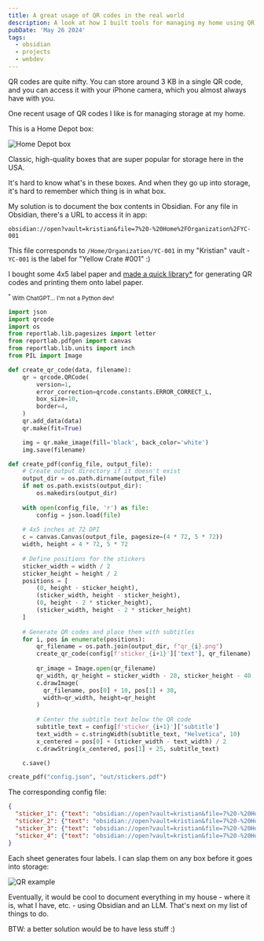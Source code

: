 ```yaml
---
title: A great usage of QR codes in the real world
description: A look at how I built tools for managing my home using QR codes.
pubDate: 'May 26 2024'
tags:
  - obsidian
  - projects
  - webdev
---
```


QR codes are quite nifty. You can store around 3 KB in a single QR code, and you can access it with your iPhone camera, which you almost always have with you.

One recent usage of QR codes I like is for managing storage at my home.

This is a Home Depot box:

![Home Depot box](https://bear-images.sfo2.cdn.digitaloceanspaces.com/kristian-1716754829-0.jpg)

Classic, high-quality boxes that are super popular for storage here in the USA.

It's hard to know what's in these boxes. And when they go up into storage, it's hard to remember which thing is in what box.

My solution is to document the box contents in Obsidian. For any file in Obsidian, there's a URL to access it in app:

`obsidian://open?vault=kristian&file=7%20-%20Home%2FOrganization%2FYC-001`

This file corresponds to `/Home/Organization/YC-001` in my "Kristian" vault - `YC-001` is the label for "Yellow Crate #001" :)

I bought some 4x5 label paper and [made a quick library*](https://github.com/kristianfreeman/qr-label-printer) for generating QR codes and printing them onto label paper.

<small><sup>*</sup> With ChatGPT... I'm not a Python dev!</small>

```python
import json
import qrcode
import os
from reportlab.lib.pagesizes import letter
from reportlab.pdfgen import canvas
from reportlab.lib.units import inch
from PIL import Image

def create_qr_code(data, filename):
    qr = qrcode.QRCode(
        version=1,
        error_correction=qrcode.constants.ERROR_CORRECT_L,
        box_size=10,
        border=4,
    )
    qr.add_data(data)
    qr.make(fit=True)

    img = qr.make_image(fill='black', back_color='white')
    img.save(filename)

def create_pdf(config_file, output_file):
    # Create output directory if it doesn't exist
    output_dir = os.path.dirname(output_file)
    if not os.path.exists(output_dir):
        os.makedirs(output_dir)
    
    with open(config_file, 'r') as file:
        config = json.load(file)
    
    # 4x5 inches at 72 DPI
    c = canvas.Canvas(output_file, pagesize=(4 * 72, 5 * 72))
    width, height = 4 * 72, 5 * 72
    
    # Define positions for the stickers
    sticker_width = width / 2
    sticker_height = height / 2
    positions = [
        (0, height - sticker_height),
        (sticker_width, height - sticker_height),
        (0, height - 2 * sticker_height),
        (sticker_width, height - 2 * sticker_height)
    ]
    
    # Generate QR codes and place them with subtitles
    for i, pos in enumerate(positions):
        qr_filename = os.path.join(output_dir, f"qr_{i}.png")
        create_qr_code(config[f'sticker_{i+1}']['text'], qr_filename)
        
        qr_image = Image.open(qr_filename)
        qr_width, qr_height = sticker_width - 20, sticker_height - 40
        c.drawImage(
          qr_filename, pos[0] + 10, pos[1] + 30, 
          width=qr_width, height=qr_height
        )
        
        # Center the subtitle text below the QR code
        subtitle_text = config[f'sticker_{i+1}']['subtitle']
        text_width = c.stringWidth(subtitle_text, "Helvetica", 10)
        x_centered = pos[0] + (sticker_width - text_width) / 2
        c.drawString(x_centered, pos[1] + 25, subtitle_text)

    c.save()

create_pdf("config.json", "out/stickers.pdf")
```

The corresponding config file:

```json
{
  "sticker_1": {"text": "obsidian://open?vault=kristian&file=7%20-%20Home%2FOrganization%2FYC-001", "subtitle": "YC-001"},
  "sticker_2": {"text": "obsidian://open?vault=kristian&file=7%20-%20Home%2FOrganization%2FYC-002", "subtitle": "YC-002"},
  "sticker_3": {"text": "obsidian://open?vault=kristian&file=7%20-%20Home%2FOrganization%2FYC-003", "subtitle": "YC-003"},
  "sticker_4": {"text": "obsidian://open?vault=kristian&file=7%20-%20Home%2FOrganization%2FYC-004", "subtitle": "YC-004"}
}
```

Each sheet generates four labels. I can slap them on any box before it goes into storage:

![QR example](https://bear-images.sfo2.cdn.digitaloceanspaces.com/kristian-1716755097-0.png)

Eventually, it would be cool to document everything in my house - where it is, what I have, etc. - using Obsidian and an LLM. That's next on my list of things to do.

BTW: a better solution would be to have less stuff :)
